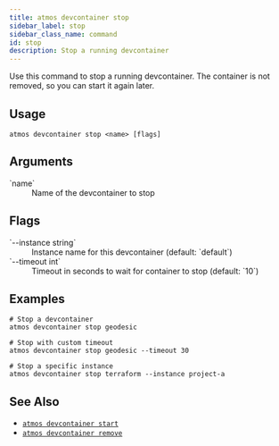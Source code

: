 ```yaml
---
title: atmos devcontainer stop
sidebar_label: stop
sidebar_class_name: command
id: stop
description: Stop a running devcontainer
---
```


<Intro>
Use this command to stop a running devcontainer. The container is not removed, so you can start it again later.
</Intro>

<Screengrab title="atmos devcontainer stop --help" slug="atmos-devcontainer-stop--help" />

## Usage

```shell
atmos devcontainer stop <name> [flags]
```

## Arguments

<dl>
  <dt>`name`</dt>
  <dd>Name of the devcontainer to stop</dd>
</dl>

## Flags

<dl>
  <dt>`--instance string`</dt>
  <dd>Instance name for this devcontainer (default: `default`)</dd>

  <dt>`--timeout int`</dt>
  <dd>Timeout in seconds to wait for container to stop (default: `10`)</dd>
</dl>

## Examples

```shell
# Stop a devcontainer
atmos devcontainer stop geodesic

# Stop with custom timeout
atmos devcontainer stop geodesic --timeout 30

# Stop a specific instance
atmos devcontainer stop terraform --instance project-a
```

## See Also

- [`atmos devcontainer start`](/cli/commands/devcontainer/start)
- [`atmos devcontainer remove`](/cli/commands/devcontainer/remove)
